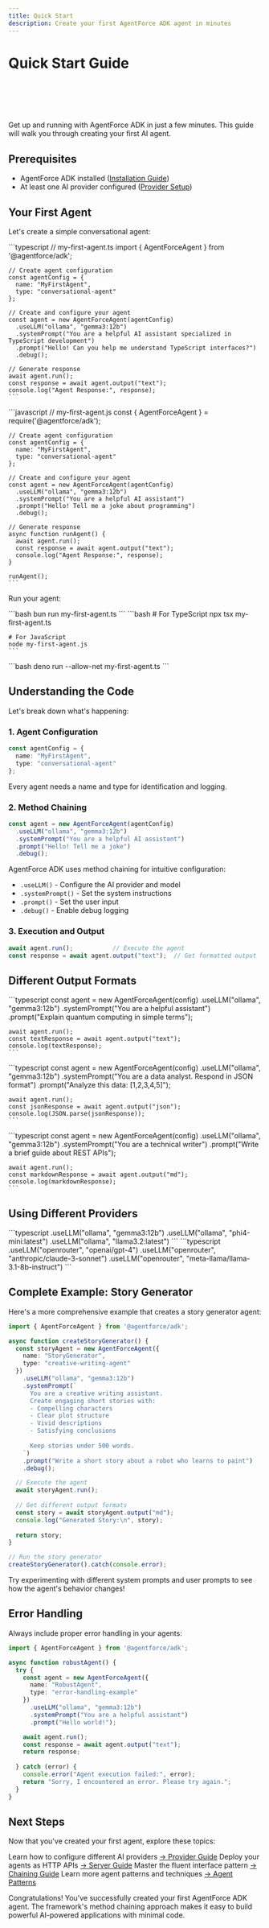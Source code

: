 ```yaml
---
title: Quick Start
description: Create your first AgentForce ADK agent in minutes
---
```



# Quick Start Guide

<br />

<Badge text="5 minutes" variant="tip" /> <Badge text="Beginner Friendly" variant="note" />

<br />
<br />

Get up and running with AgentForce ADK in just a few minutes. This guide will walk you through creating your first AI agent.

## Prerequisites

- AgentForce ADK installed ([Installation Guide](/getting-started/installation))
- At least one AI provider configured ([Provider Setup](/getting-started/provider-setup))

## Your First Agent

Let's create a simple conversational agent:

<Tabs>
  <TabItem label="TypeScript">
    ```typescript
    // my-first-agent.ts
    import { AgentForceAgent } from '@agentforce/adk';

    // Create agent configuration
    const agentConfig = {
      name: "MyFirstAgent",
      type: "conversational-agent"
    };

    // Create and configure your agent
    const agent = new AgentForceAgent(agentConfig)
      .useLLM("ollama", "gemma3:12b")
      .systemPrompt("You are a helpful AI assistant specialized in TypeScript development")
      .prompt("Hello! Can you help me understand TypeScript interfaces?")
      .debug();

    // Generate response
    await agent.run();
    const response = await agent.output("text");
    console.log("Agent Response:", response);
    ```
  </TabItem>
  
  <TabItem label="JavaScript">
    ```javascript
    // my-first-agent.js
    const { AgentForceAgent } = require('@agentforce/adk');

    // Create agent configuration
    const agentConfig = {
      name: "MyFirstAgent",
      type: "conversational-agent"
    };

    // Create and configure your agent
    const agent = new AgentForceAgent(agentConfig)
      .useLLM("ollama", "gemma3:12b")
      .systemPrompt("You are a helpful AI assistant")
      .prompt("Hello! Tell me a joke about programming")
      .debug();

    // Generate response
    async function runAgent() {
      await agent.run();
      const response = await agent.output("text");
      console.log("Agent Response:", response);
    }

    runAgent();
    ```
  </TabItem>
</Tabs>

Run your agent:

<Tabs>
  <TabItem label="Bun">
    ```bash
    bun run my-first-agent.ts
    ```
  </TabItem>
  
  <TabItem label="Node.js">
    ```bash
    # For TypeScript
    npx tsx my-first-agent.ts
    
    # For JavaScript
    node my-first-agent.js
    ```
  </TabItem>
  
  <TabItem label="Deno">
    ```bash
    deno run --allow-net my-first-agent.ts
    ```
  </TabItem>
</Tabs>

## Understanding the Code

Let's break down what's happening:

### 1. Agent Configuration
```typescript
const agentConfig = {
  name: "MyFirstAgent",
  type: "conversational-agent"
};
```
Every agent needs a name and type for identification and logging.

### 2. Method Chaining
```typescript
const agent = new AgentForceAgent(agentConfig)
  .useLLM("ollama", "gemma3:12b")
  .systemPrompt("You are a helpful AI assistant")
  .prompt("Hello! Tell me a joke")
  .debug();
```

AgentForce ADK uses method chaining for intuitive configuration:
- `.useLLM()` - Configure the AI provider and model
- `.systemPrompt()` - Set the system instructions
- `.prompt()` - Set the user input
- `.debug()` - Enable debug logging

### 3. Execution and Output
```typescript
await agent.run();           // Execute the agent
const response = await agent.output("text");  // Get formatted output
```

## Different Output Formats

<Tabs>
  <TabItem label="Text Output">
    ```typescript
    const agent = new AgentForceAgent(config)
      .useLLM("ollama", "gemma3:12b")
      .systemPrompt("You are a helpful assistant")
      .prompt("Explain quantum computing in simple terms");

    await agent.run();
    const textResponse = await agent.output("text");
    console.log(textResponse);
    ```
  </TabItem>
  
  <TabItem label="JSON Output">
    ```typescript
    const agent = new AgentForceAgent(config)
      .useLLM("ollama", "gemma3:12b")
      .systemPrompt("You are a data analyst. Respond in JSON format")
      .prompt("Analyze this data: [1,2,3,4,5]");

    await agent.run();
    const jsonResponse = await agent.output("json");
    console.log(JSON.parse(jsonResponse));
    ```
  </TabItem>
  
  <TabItem label="Markdown Output">
    ```typescript
    const agent = new AgentForceAgent(config)
      .useLLM("ollama", "gemma3:12b")
      .systemPrompt("You are a technical writer")
      .prompt("Write a brief guide about REST APIs");

    await agent.run();
    const markdownResponse = await agent.output("md");
    console.log(markdownResponse);
    ```
  </TabItem>
</Tabs>

## Using Different Providers

<CardGrid>
  <Card title="Ollama (Local)" icon="laptop">
    ```typescript
    .useLLM("ollama", "gemma3:12b")
    .useLLM("ollama", "phi4-mini:latest")
    .useLLM("ollama", "llama3.2:latest")
    ```
  </Card>
  
  <Card title="OpenRouter (Cloud)" icon="external">
    ```typescript
    .useLLM("openrouter", "openai/gpt-4")
    .useLLM("openrouter", "anthropic/claude-3-sonnet")
    .useLLM("openrouter", "meta-llama/llama-3.1-8b-instruct")
    ```
  </Card>
</CardGrid>

## Complete Example: Story Generator

Here's a more comprehensive example that creates a story generator agent:

```typescript
import { AgentForceAgent } from '@agentforce/adk';

async function createStoryGenerator() {
  const storyAgent = new AgentForceAgent({
    name: "StoryGenerator",
    type: "creative-writing-agent"
  })
    .useLLM("ollama", "gemma3:12b")
    .systemPrompt(`
      You are a creative writing assistant. 
      Create engaging short stories with:
      - Compelling characters
      - Clear plot structure
      - Vivid descriptions
      - Satisfying conclusions
      
      Keep stories under 500 words.
    `)
    .prompt("Write a short story about a robot who learns to paint")
    .debug();

  // Execute the agent
  await storyAgent.run();
  
  // Get different output formats
  const story = await storyAgent.output("md");
  console.log("Generated Story:\n", story);
  
  return story;
}

// Run the story generator
createStoryGenerator().catch(console.error);
```

<Aside type="tip">
  Try experimenting with different system prompts and user prompts to see how the agent's behavior changes!
</Aside>

## Error Handling

Always include proper error handling in your agents:

```typescript
import { AgentForceAgent } from '@agentforce/adk';

async function robustAgent() {
  try {
    const agent = new AgentForceAgent({
      name: "RobustAgent",
      type: "error-handling-example"
    })
      .useLLM("ollama", "gemma3:12b")
      .systemPrompt("You are a helpful assistant")
      .prompt("Hello world!");

    await agent.run();
    const response = await agent.output("text");
    return response;
    
  } catch (error) {
    console.error("Agent execution failed:", error);
    return "Sorry, I encountered an error. Please try again.";
  }
}
```

## Next Steps

Now that you've created your first agent, explore these topics:

<CardGrid>
  <Card title="Provider Setup" icon="setting">
    Learn how to configure different AI providers
    <a href="/getting-started/provider-setup">→ Provider Guide</a>
  </Card>
  
  <Card title="Server Mode" icon="rocket">
    Deploy your agents as HTTP APIs
    <a href="/getting-started/server-mode">→ Server Guide</a>
  </Card>
  
  <Card title="Method Chaining" icon="list-format">
    Master the fluent interface pattern
    <a href="/guides/method-chaining">→ Chaining Guide</a>
  </Card>
  
  <Card title="Basic Agents" icon="document">
    Learn more agent patterns and techniques
    <a href="/guides/basic-agents">→ Agent Patterns</a>
  </Card>
</CardGrid>

Congratulations! You've successfully created your first AgentForce ADK agent. The framework's method chaining approach makes it easy to build powerful AI-powered applications with minimal code.
